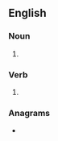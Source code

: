 ==English==

===Noun===
{{head|en|noun form}}

# {{plural of|en|welt}}

===Verb===
{{head|en|verb form}}

# {{en-third-person singular of|welt}}

===Anagrams===
* {{anagrams|en|a=elstw|swelt}}